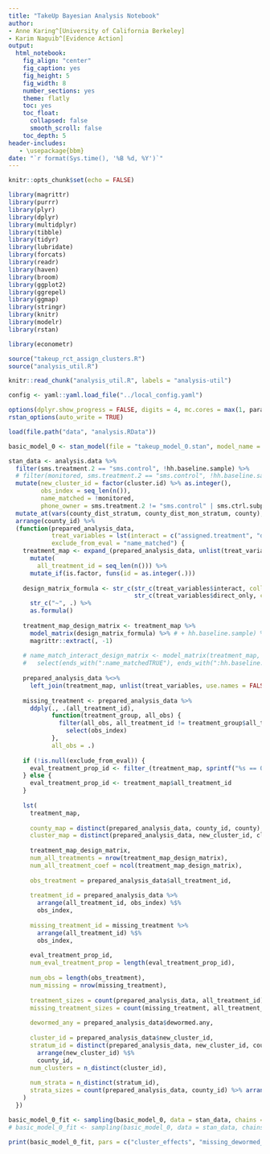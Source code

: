 ```yaml
---
title: "TakeUp Bayesian Analysis Notebook"
author:
- Anne Karing^[University of California Berkeley]
- Karim Naguib^[Evidence Action]
output:
  html_notebook:
    fig_align: "center"
    fig_caption: yes
    fig_height: 5
    fig_width: 8
    number_sections: yes
    theme: flatly
    toc: yes
    toc_float:
      collapsed: false
      smooth_scroll: false
    toc_depth: 5
header-includes:
   - \usepackage{bbm}
date: "`r format(Sys.time(), '%B %d, %Y')`"
---
```


```r
knitr::opts_chunk$set(echo = FALSE)
```

```r
library(magrittr)
library(purrr)
library(plyr)
library(dplyr)
library(multidplyr)
library(tibble)
library(tidyr)
library(lubridate)
library(forcats)
library(readr)
library(haven)
library(broom)
library(ggplot2)
library(ggrepel)
library(ggmap)
library(stringr)
library(knitr)
library(modelr)
library(rstan)

library(econometr)

source("takeup_rct_assign_clusters.R")
source("analysis_util.R")

knitr::read_chunk("analysis_util.R", labels = "analysis-util")

config <- yaml::yaml.load_file("../local_config.yaml")

options(dplyr.show_progress = FALSE, digits = 4, mc.cores = max(1, parallel::detectCores() - 1))
rstan_options(auto_write = TRUE)
```

```r
load(file.path("data", "analysis.RData"))
```

```r
basic_model_0 <- stan_model(file = "takeup_model_0.stan", model_name = "model_0")

stan_data <- analysis.data %>% 
  filter(sms.treatment.2 == "sms.control", !hh.baseline.sample) %>% 
  # filter(monitored, sms.treatment.2 == "sms.control", !hh.baseline.sample) %>% 
  mutate(new_cluster_id = factor(cluster.id) %>% as.integer(),
         obs_index = seq_len(n()),
         name_matched = !monitored,
         phone_owner = sms.treatment.2 != "sms.control" | sms.ctrl.subpop == "phone.owner") %>% 
  mutate_at(vars(county_dist_stratum, county_dist_mon_stratum, county), funs(id = as.integer)) %>% 
  arrange(county_id) %>% 
  (function(prepared_analysis_data, 
            treat_variables = lst(interact = c("assigned.treatment", "dist.pot.group"), direct_only = c("name_matched", "phone_owner")),
            exclude_from_eval = "name_matched") {
    treatment_map <- expand_(prepared_analysis_data, unlist(treat_variables, use.names = FALSE)) %>% 
      mutate(
        all_treatment_id = seq_len(n())) %>% 
      mutate_if(is.factor, funs(id = as.integer(.)))
    
    design_matrix_formula <- str_c(str_c(treat_variables$interact, collapse = "*"),
                                   str_c(treat_variables$direct_only, collapse = "+"), sep = "+") %>% 
      str_c("~", .) %>% 
      as.formula()
    
    treatment_map_design_matrix <- treatment_map %>%  
      model_matrix(design_matrix_formula) %>% # + hh.baseline.sample) %>% 
      magrittr::extract(, -1)
    
    # name_match_interact_design_matrix <- model_matrix(treatment_map, ~ assigned.treatment * dist.pot.group * name_matched * hh.baseline.sample) %>% 
    #   select(ends_with(":name_matchedTRUE"), ends_with(":hh.baseline.sampleTRUE"))
    
    prepared_analysis_data %<>% 
      left_join(treatment_map, unlist(treat_variables, use.names = FALSE)) 
    
    missing_treatment <- prepared_analysis_data %>% 
      ddply(., .(all_treatment_id), 
            function(treatment_group, all_obs) { 
              filter(all_obs, all_treatment_id != treatment_group$all_treatment_id[1]) %>% 
                select(obs_index)
            }, 
            all_obs = .)
    
    if (!is.null(exclude_from_eval)) {
      eval_treatment_prop_id <- filter_(treatment_map, sprintf("%s == 0", exclude_from_eval)) %$% all_treatment_id
    } else {
      eval_treatment_prop_id <- treatment_map$all_treatment_id
    }
    
    lst(
      treatment_map,
      
      county_map = distinct(prepared_analysis_data, county_id, county),
      cluster_map = distinct(prepared_analysis_data, new_cluster_id, cluster.id),
      
      treatment_map_design_matrix,
      num_all_treatments = nrow(treatment_map_design_matrix),
      num_all_treatment_coef = ncol(treatment_map_design_matrix), 
      
      obs_treatment = prepared_analysis_data$all_treatment_id,
    
      treatment_id = prepared_analysis_data %>% 
        arrange(all_treatment_id, obs_index) %$% 
        obs_index,
      
      missing_treatment_id = missing_treatment %>% 
        arrange(all_treatment_id) %$% 
        obs_index,
      
      eval_treatment_prop_id,
      num_eval_treatment_prop = length(eval_treatment_prop_id),
      
      num_obs = length(obs_treatment), 
      num_missing = nrow(missing_treatment),
      
      treatment_sizes = count(prepared_analysis_data, all_treatment_id) %>% arrange(all_treatment_id) %$% n,
      missing_treatment_sizes = count(missing_treatment, all_treatment_id) %>% arrange(all_treatment_id) %$% n,
      
      dewormed_any = prepared_analysis_data$dewormed.any,
      
      cluster_id = prepared_analysis_data$new_cluster_id,
      stratum_id = distinct(prepared_analysis_data, new_cluster_id, county_id) %>% 
        arrange(new_cluster_id) %$% 
        county_id,
      num_clusters = n_distinct(cluster_id),
      
      num_strata = n_distinct(stratum_id),
      strata_sizes = count(prepared_analysis_data, county_id) %>% arrange(county_id) %$% n 
    )
  }) 
```

```r
basic_model_0_fit <- sampling(basic_model_0, data = stan_data, chains = 4, sample_file = file.path("stanfit", "basic_model_0.csv")) #, control = lst(adapt_delta = 0.99, max_treedepth = 15))
# basic_model_0_fit <- sampling(basic_model_0, data = stan_data, chains = 1, iter = 1000) #, control = lst(adapt_delta = 0.99, max_treedepth = 15))

print(basic_model_0_fit, pars = c("cluster_effects", "missing_dewormed_any", "Sigma_beta"), include = FALSE)
```

